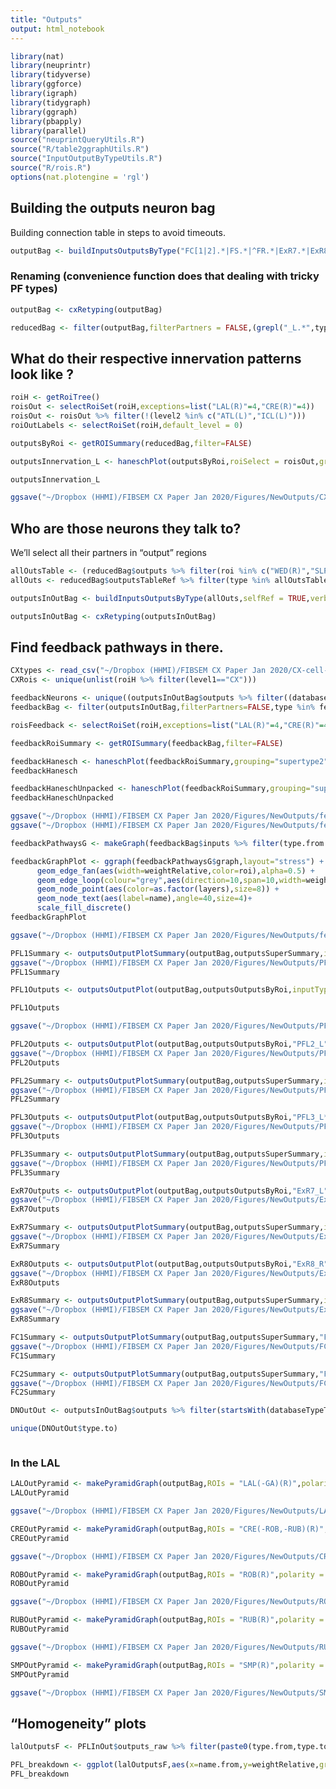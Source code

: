 ```yaml
---
title: "Outputs"
output: html_notebook
---
```


```r
library(nat)
library(neuprintr)
library(tidyverse)
library(ggforce)
library(igraph)
library(tidygraph)
library(ggraph)
library(pbapply)
library(parallel)
source("neuprintQueryUtils.R")
source("R/table2ggraphUtils.R")
source("InputOutputByTypeUtils.R")
source("R/rois.R")
options(nat.plotengine = 'rgl')
```

## Building the outputs neuron bag
Building connection table in steps to avoid timeouts.
```r
outputBag <- buildInputsOutputsByType("FC[1|2].*|FS.*|^FR.*|ExR7.*|ExR8.*|PFL.*|PFR_b.*")
```

### Renaming (convenience function does that dealing with tricky PF types)
```r
outputBag <- cxRetyping(outputBag)
```
```r
reducedBag <- filter(outputBag,filterPartners = FALSE,(grepl("_L.*",type) & !startsWith(type,"ExR")) | type == "ExR8_R" | type == "ExR7_R")
```

## What do their respective innervation patterns look like ?
```r
roiH <- getRoiTree()
roisOut <- selectRoiSet(roiH,exceptions=list("LAL(R)"=4,"CRE(R)"=4))
roisOut <- roisOut %>% filter(!(level2 %in% c("ATL(L)","ICL(L)")))
roiOutLabels <- selectRoiSet(roiH,default_level = 0)
```
```r
outputsByRoi <- getROISummary(reducedBag,filter=FALSE)
```


```r
outputsInnervation_L <- haneschPlot(outputsByRoi,roiSelect = roisOut,grouping = "supertype2",roiLabel = roiOutLabels,flip=TRUE)
```

```r
outputsInnervation_L
```

```r
ggsave("~/Dropbox (HHMI)/FIBSEM CX Paper Jan 2020/Figures/NewOutputs/CXoutputsHaneschL.svg",outputsInnervation_L,width=12,height=8)
```

## Who are those neurons they talk to?
We'll select all their partners in "output" regions

```r
allOutsTable <- (reducedBag$outputs %>% filter(roi %in% c("WED(R)","SLP(R)","SIP(R)","SMP(R)","SPS","IPS","CRE(R)","RUB(R)","ROB(R)","BU(R)","LAL(R)","AB(R)","GNG") & !(databaseType.to %in% reducedBag$names$databaseType)))
allOuts <- reducedBag$outputsTableRef %>% filter(type %in% allOutsTable$type.to)
```


```r
outputsInOutBag <- buildInputsOutputsByType(allOuts,selfRef = TRUE,verbose=TRUE,progress=TRUE)
```

```r
outputsInOutBag <- cxRetyping(outputsInOutBag)
```
## Find feedback pathways in there.
```r
CXtypes <- read_csv("~/Dropbox (HHMI)/FIBSEM CX Paper Jan 2020/CX-cell-types3")
CXRois <- unique(unlist(roiH %>% filter(level1=="CX")))
```
```r
feedbackNeurons <- unique((outputsInOutBag$outputs %>% filter((databaseType.to %in% CXtypes$n.type) & (roi %in% CXRois)))$type.from)
feedbackBag <- filter(outputsInOutBag,filterPartners=FALSE,type %in% feedbackNeurons)
```

```r
roisFeedback <- selectRoiSet(roiH,exceptions=list("LAL(R)"=4,"CRE(R)"=4,"EB"=4,"FB"=4))
```


```r
feedbackRoiSummary <- getROISummary(feedbackBag,filter=FALSE)
```

```r
feedbackHanesch <- haneschPlot(feedbackRoiSummary,grouping="supertype2",flip=TRUE,roiSelect=roisOut,roiLabel=roiOutLabels)
feedbackHanesch
```

```r
feedbackHaneschUnpacked <- haneschPlot(feedbackRoiSummary,grouping="supertype2",flip=TRUE,roiSelect=roisFeedback,roiLabel=roiOutLabels)
feedbackHaneschUnpacked
```

```r
ggsave("~/Dropbox (HHMI)/FIBSEM CX Paper Jan 2020/Figures/NewOutputs/feedbacksHanesch.svg",feedbackHanesch,width=12,height=7)
ggsave("~/Dropbox (HHMI)/FIBSEM CX Paper Jan 2020/Figures/NewOutputs/feedbacksHaneschLayers.svg",feedbackHaneschUnpacked,width=13,height=7)
```

```r
feedbackPathwaysG <- makeGraph(feedbackBag$inputs %>% filter(type.from %in% outputBag$names$type),ROIs = (roisOut %>% filter(level1 != "CX"))$roi)
```

```r
feedbackGraphPlot <- ggraph(feedbackPathwaysG$graph,layout="stress") + 
      geom_edge_fan(aes(width=weightRelative,color=roi),alpha=0.5) + 
      geom_edge_loop(colour="grey",aes(direction=10,span=10,width=weightRelative),alpha=0.5) +
      geom_node_point(aes(color=as.factor(layers),size=8)) + 
      geom_node_text(aes(label=name),angle=40,size=4)+
      scale_fill_discrete()
feedbackGraphPlot
```

```r
ggsave("~/Dropbox (HHMI)/FIBSEM CX Paper Jan 2020/Figures/NewOutputs/feedbacksGraph.svg",feedbackGraphPlot,width=12)
```




```r
PFL1Summary <- outputsOutputPlotSummary(outputBag,outputsSuperSummary,inputType="PFL1_L*")
ggsave("~/Dropbox (HHMI)/FIBSEM CX Paper Jan 2020/Figures/NewOutputs/PFL1Summary.svg",PFL1Summary)
PFL1Summary
```


```r
PFL1Outputs <- outputsOutputPlot(outputBag,outputsOutputsByRoi,inputType = "PFL1_L*")
```

```r
PFL1Outputs
```


```r
ggsave("~/Dropbox (HHMI)/FIBSEM CX Paper Jan 2020/Figures/NewOutputs/PFL1Outs.svg",PFL1Outputs)
```

```r
PFL2Outputs <- outputsOutputPlot(outputBag,outputsOutputsByRoi,"PFL2_L")
ggsave("~/Dropbox (HHMI)/FIBSEM CX Paper Jan 2020/Figures/NewOutputs/PFL2Outs.svg",PFL2Outputs,height=12)
PFL2Outputs
```
```r
PFL2Summary <- outputsOutputPlotSummary(outputBag,outputsSuperSummary,inputType="PFL2_L")
ggsave("~/Dropbox (HHMI)/FIBSEM CX Paper Jan 2020/Figures/NewOutputs/PFL2Summary.svg",PFL2Summary,height=9)
PFL2Summary
```

```r
PFL3Outputs <- outputsOutputPlot(outputBag,outputsOutputsByRoi,"PFL3_L*")
ggsave("~/Dropbox (HHMI)/FIBSEM CX Paper Jan 2020/Figures/NewOutputs/PFL3Outs.svg",PFL3Outputs,height=15)
PFL3Outputs
```
```r
PFL3Summary <- outputsOutputPlotSummary(outputBag,outputsSuperSummary,inputType="PFL3_L*")
ggsave("~/Dropbox (HHMI)/FIBSEM CX Paper Jan 2020/Figures/NewOutputs/PFL3Summary.svg",PFL3Summary,height=10)
PFL3Summary
```

```r
ExR7Outputs <- outputsOutputPlot(outputBag,outputsOutputsByRoi,"ExR7_L")
ggsave("~/Dropbox (HHMI)/FIBSEM CX Paper Jan 2020/Figures/NewOutputs/ExR7Outs.svg",ExR7Outputs,height=12)
ExR7Outputs
```

```r
ExR7Summary <- outputsOutputPlotSummary(outputBag,outputsSuperSummary,inputType="ExR7_L")
ggsave("~/Dropbox (HHMI)/FIBSEM CX Paper Jan 2020/Figures/NewOutputs/ExR7Summary.svg",ExR7Summary,height=9)
ExR7Summary
```


```r
ExR8Outputs <- outputsOutputPlot(outputBag,outputsOutputsByRoi,"ExR8_R")
ggsave("~/Dropbox (HHMI)/FIBSEM CX Paper Jan 2020/Figures/NewOutputs/ExR8Outs.svg",ExR8Outputs,height=12)
ExR8Outputs
```
```r
ExR8Summary <- outputsOutputPlotSummary(outputBag,outputsSuperSummary,inputType="ExR8_R")
ggsave("~/Dropbox (HHMI)/FIBSEM CX Paper Jan 2020/Figures/NewOutputs/ExR8Summary.svg",ExR8Summary,height=9)
ExR8Summary
```


```r
FC1Summary <- outputsOutputPlotSummary(outputBag,outputsSuperSummary,"FC1",inputCol = "supertypeFrom1")
ggsave("~/Dropbox (HHMI)/FIBSEM CX Paper Jan 2020/Figures/NewOutputs/FC1Summary.svg",FC1Summary,height=10)
FC1Summary
```
```r
FC2Summary <- outputsOutputPlotSummary(outputBag,outputsSuperSummary,"FC2",inputCol = "supertypeFrom1")
ggsave("~/Dropbox (HHMI)/FIBSEM CX Paper Jan 2020/Figures/NewOutputs/FC2Summary.svg",FC2Summary,height=10)
FC2Summary
```

```r
DNOutOut <- outputsInOutBag$outputs %>% filter(startsWith(databaseTypeTo,"DN"))
```

```r
unique(DNOutOut$type.to)
```

```r

```

### In the LAL
```r
LALOutPyramid <- makePyramidGraph(outputBag,ROIs = "LAL(-GA)(R)",polarity = "outputs",plot = TRUE)
LALOutPyramid
```

```r
ggsave("~/Dropbox (HHMI)/FIBSEM CX Paper Jan 2020/Figures/NewOutputs/LALOutPyramid.svg",LALOutPyramid,width=49,height=10)
```

```r
CREOutPyramid <- makePyramidGraph(outputBag,ROIs = "CRE(-ROB,-RUB)(R)",polarity = "outputs",plot = TRUE)
CREOutPyramid
```
```r
ggsave("~/Dropbox (HHMI)/FIBSEM CX Paper Jan 2020/Figures/NewOutputs/CREOutPyramid.svg",CREOutPyramid,width=49,height=10)
```

```r
ROBOutPyramid <- makePyramidGraph(outputBag,ROIs = "ROB(R)",polarity = "outputs",plot = TRUE)
ROBOutPyramid
```
```r
ggsave("~/Dropbox (HHMI)/FIBSEM CX Paper Jan 2020/Figures/NewOutputs/ROBOutPyramid.svg",ROBOutPyramid,width=18,height=10)
```

```r
RUBOutPyramid <- makePyramidGraph(outputBag,ROIs = "RUB(R)",polarity = "outputs",plot = TRUE)
RUBOutPyramid
```
```r
ggsave("~/Dropbox (HHMI)/FIBSEM CX Paper Jan 2020/Figures/NewOutputs/RUBOutPyramid.svg",RUBOutPyramid,width=18,height=10)
```

```r
SMPOutPyramid <- makePyramidGraph(outputBag,ROIs = "SMP(R)",polarity = "outputs",plot = TRUE)
SMPOutPyramid
```

```r
ggsave("~/Dropbox (HHMI)/FIBSEM CX Paper Jan 2020/Figures/NewOutputs/SMPOutPyramid.svg",SMPOutPyramid,width=30,height=10)
```


## "Homogeneity" plots
```r
lalOutputsF <- PFLInOut$outputs_raw %>% filter(paste0(type.from,type.to) %in% paste0(PFLInOut$outputs$type.from,PFLInOut$outputs$type.to) & roi == "LAL(-GA)(R)" & !(grepl("PFL1|PFL2|PFL3",type.to)))
```


```r
PFL_breakdown <- ggplot(lalOutputsF,aes(x=name.from,y=weightRelative,group=to,color=as.factor(to))) + geom_point() + geom_line() + facet_wrap(~databaseTypeFrom+type.to ,drop=TRUE,scales = "free_x") + theme_minimal() + theme(axis.text.x = element_text(angle = 90))+  guides(color="none")+ labs(y="Relative weight in the LAL",x="Input Neuron")
PFL_breakdown
```


